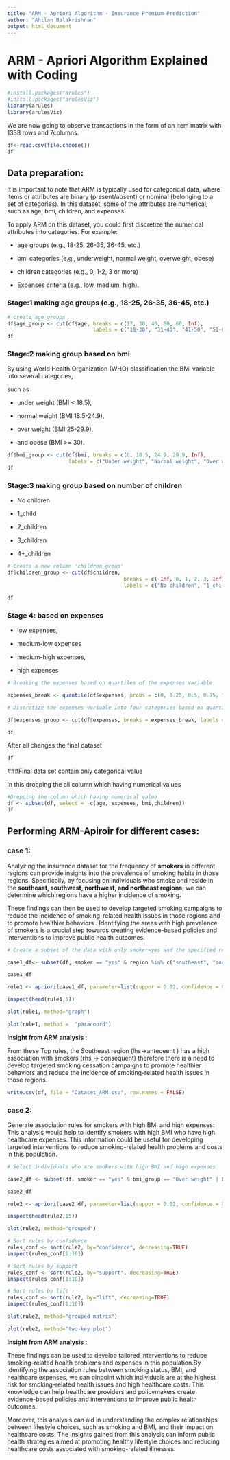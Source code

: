 ---
title: "ARM - Apriori Algorithm - Insurance Premium Prediction"
author: "Ahilan Balakrishnan"
output: html_document
---

# ARM - Apriori Algorithm Explained with Coding

```{r}
#install.packages("arules")
#install.packages("arulesViz")
library(arules)
library(arulesViz)
```

We are now going to observe transactions in the form of an item matrix with 1338 rows and 7columns.

```{r}
df<-read.csv(file.choose())
df
```

## Data preparation:

It is important to note that ARM is typically used for categorical data, where items or attributes are binary (present/absent) or nominal (belonging to a set of categories). In this dataset, some of the attributes are numerical, such as age, bmi, children, and expenses.

To apply ARM on this dataset, you could first discretize the numerical attributes into categories. For example:

-   age groups (e.g., 18-25, 26-35, 36-45, etc.)

-   bmi categories (e.g., underweight, normal weight, overweight, obese)

-   children categories (e.g., 0, 1-2, 3 or more)

-   Expenses criteria (e.g., low, medium, high).

### Stage:1 making age groups (e.g., 18-25, 26-35, 36-45, etc.)

```{r}
# create age groups
df$age_group <- cut(df$age, breaks = c(17, 30, 40, 50, 60, Inf), 
                            labels = c("18-30", "31-40", "41-50", "51-60", "60+"))
df
```

### Stage:2 making group based on bmi

By using World Health Organization (WHO) classification the BMI variable into several categories,

such as

-   under weight (BMI \< 18.5),

-   normal weight (BMI 18.5-24.9),

-   over weight (BMI 25-29.9),

-   and obese (BMI \>= 30).

```{r}
df$bmi_group <- cut(df$bmi, breaks = c(0, 18.5, 24.9, 29.9, Inf),
                    labels = c("Under weight", "Normal weight", "Over weight", "Obese"))
df
```

### Stage:3 making group based on number of children

-   No children

-   1_child

-   2_children

-   3_children

-   4+\_children

```{r}
# Create a new column 'children_group'
df$children_group <- cut(df$children,
                                      breaks = c(-Inf, 0, 1, 2, 3, Inf),
                                      labels = c("No children", "1_child","2_children", "3_children", "4+_children"))

df

```

### Stage 4: based on expenses

-   low expenses,

-   medium-low expenses

-   medium-high expenses,

-   high expenses

```{r}
# Breaking the expenses based on quartiles of the expenses variable

expenses_break <- quantile(df$expenses, probs = c(0, 0.25, 0.5, 0.75, 1))

# Discretize the expenses variable into four categories based on quartiles

df$expenses_group <- cut(df$expenses, breaks = expenses_break, labels = c("Low Expenses", "Medium-Low Expenses", "Medium-High Expenses", "High Expenses"))

df

```

After all changes the final dataset

```{r}
df
```

###Final data set contain only categorical value

In this dropping the all column which having numerical values

```{r}
#Dropping the column which having numerical value
df <- subset(df, select = -c(age, expenses, bmi,children))
df
```

## Performing ARM-Apiroir for different cases:

### case 1:

Analyzing the insurance dataset for the frequency of **smokers** in different regions can provide insights into the prevalence of smoking habits in those regions. Specifically, by focusing on individuals who smoke and reside in the **southeast, southwest, northwest, and northeast regions**, we can determine which regions have a higher incidence of smoking.

These findings can then be used to develop targeted smoking campaigns to reduce the incidence of smoking-related health issues in those regions and to promote healthier behaviors . Identifying the areas with high prevalence of smokers is a crucial step towards creating evidence-based policies and interventions to improve public health outcomes.

```{r}
# Create a subset of the data with only smoker=yes and the specified regions

case1_df<- subset(df, smoker == "yes" & region %in% c("southeast", "southwest", "northwest", "northeast"),select=c( "smoker","region"))

case1_df
```

```{r}

rule1 <- apriori(case1_df, parameter=list(suppor = 0.02, confidence = 0.8))

inspect(head(rule1,5))
```

```{r}
plot(rule1, method="graph")
```

```{r}
plot(rule1, method =  "paracoord")
```

**Insight from ARM analysis :**

From these Top rules, the Southeast region (lhs→anteceent ) has a high association with smokers (rhs → consequent) therefore there is a need to develop targeted smoking cessation campaigns to promote healthier behaviors and reduce the incidence of smoking-related health issues in those regions.

```{r}
write.csv(df, file = "Dataset_ARM.csv", row.names = FALSE)

```

### case 2:

Generate association rules for smokers with high BMI and high expenses: This analysis would help to identify smokers with high BMI who have high healthcare expenses. This information could be useful for developing targeted interventions to reduce smoking-related health problems and costs in this population.

```{r}

# Select individuals who are smokers with high BMI and high expenses

case2_df <- subset(df, smoker == "yes" & bmi_group == "Over weight" | bmi_group == "Obese" & expenses_group == "High Expenses")

case2_df 

```

```{r}

rule2 <- apriori(case2_df, parameter=list(suppor = 0.02, confidence = 0.8))

inspect(head(rule2,15))
```

```{r}
plot(rule2, method="grouped")
```

```{r}
# Sort rules by confidence
rules_conf <- sort(rule2, by="confidence", decreasing=TRUE)
inspect(rules_conf[1:10])
```

```{r}
# Sort rules by support
rules_conf <- sort(rule2, by="support", decreasing=TRUE)
inspect(rules_conf[1:10])
```

```{r}
# Sort rules by lift
rules_conf <- sort(rule2, by="lift", decreasing=TRUE)
inspect(rules_conf[1:10])
```

```{r}
plot(rule2, method="grouped matrix")
```

```{r}
plot(rule2, method="two-key plot")
```

**Insight from ARM analysis :**

These findings can be used to develop tailored interventions to reduce smoking-related health problems and expenses in this population.By identifying the association rules between smoking status, BMI, and healthcare expenses, we can pinpoint which individuals are at the highest risk for smoking-related health issues and high healthcare costs. This knowledge can help healthcare providers and policymakers create evidence-based policies and interventions to improve public health outcomes.

Moreover, this analysis can aid in understanding the complex relationships between lifestyle choices, such as smoking and BMI, and their impact on healthcare costs. The insights gained from this analysis can inform public health strategies aimed at promoting healthy lifestyle choices and reducing healthcare costs associated with smoking-related illnesses.
